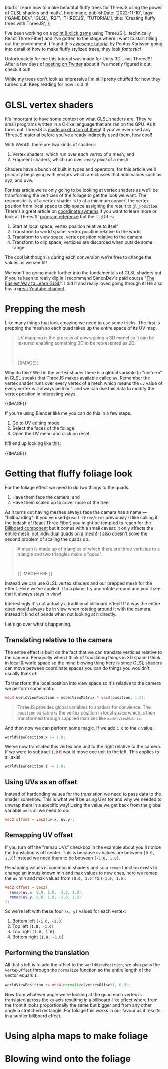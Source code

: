 
  blurb:
    'Learn how to make beautiful fluffy trees for ThreeJS using the power of GLSL shaders and math.',
  heroImage,
  publishDate: '2022-11-10',
  tags: ['GAME DEV', 'GLSL', 'R3F', 'THREEJS', 'TUTORIAL'],
  title: 'Creating fluffy trees with ThreeJS',
};

I've been working on a [point & click game](https://twitter.com/itsdouges/status/1583776108943904769?s=20&t=u20fJ2AtyC5wih8fVl20Yg) using ThreeJS (...technically React Three Fiber) and I've gotten to the stage where I want to start filling out the environment.
I found this [awesome tutorial](https://www.youtube.com/watch?v=iASMFba7GeI) by Pontus Karlsson going into detail of how to make fluffy stylized trees,
they look _fantastic_!

Unfortunately for me this tutorial was made for Unity 3D...
not ThreeJS!
After a few days of [posting on Twitter](https://twitter.com/itsdouges/status/1587314407520235520) about it I've mostly figured it out,
check it out!

<Complete />

While my trees don't look as impressive I'm still pretty chuffed for how they turned out.
Keep reading for how I did it!

# GLSL vertex shaders

It's important to have some context on what GLSL shaders are.
They're small programs written in a C-like language that are ran on the GPU.
As it turns out ThreeJS is [made up of a ton of them](https://github.com/mrdoob/three.js/tree/da820c4dabc364c221571555c6f0b7034710b5d7/src/renderers/shaders)!
If you've ever used any ThreeJS material before you've already indirectly used them,
how cool!

With WebGL there are two kinds of shaders:

1. Vertex shaders, which run over _each vertex_ of a mesh; and
2. Fragment shaders, which run over _every pixel_ of a mesh

Shaders have a bunch of built in types and operators,
for this article we'll primarily be playing with vectors which are classes that hold values such as xyz,
and uvw.

For this article we're only going to be looking at vertex shaders as we'll be transforming the verticies of the foliage to get the look we want.
The responsibility of a vertex shader is to at a minimum convert the vertex position from local space to clip space assigning the result to `gl_Position`.
There's a great article on [coordinate systems](https://learnopengl.com/Getting-started/Coordinate-Systems) if you want to learn more or look at ThreeJS' [program reference](https://threejs.org/docs/index.html?q=program#api/en/renderers/webgl/WebGLProgram) but the TL;DR is:

1. Start at local space, vertex position relative to itself
1. Transform to world space, vertex position relative to the world
1. Transform to view space, vertex position relative to the camera
1. Transform to clip space, verticies are discarded when outside some range

The cool bit though is during each conversion we're free to change the values as we see fit!

We won't be going much further into the fundamentals of GLSL shaders but if you're keen to really dig in I recommend SimonDev's paid course "[The Easiest Way to Learn GLSL](https://simondev.teachable.com/p/glsl-shaders-from-scratch?coupon_code=EARLYBIRD2022)".
I did it and really loved going through it!
He also has a [great Youtube channel](https://www.youtube.com/channel/UCEwhtpXrg5MmwlH04ANpL8A).

# Prepping the mesh

Like many things that look amazing we need to use some tricks.
The first is prepping the mesh so each quad takes up the entire space of its UV map.

> UV mapping is the process of unwrapping a 3D model so it can be textured enabling something 3D to be represented as 2D.
>
> <br />
>
> {{IMAGE}}

Why do this?
Well in the vertex shader there is a global variable (a "uniform" in GLSL speak) that ThreeJS makes available called `uv`.
Remember the vertex shader runs over every vertex of a mesh which means the `uv` value of every vertex will always be `0` or `1` and we can use this data to modify the vertex position in interesting ways.

{{IMAGE}}

If you're using Blender like me you can do this in a few steps:

1. Go to UV editing mode
1. Select the faces of the foliage
1. Open the UV menu and click on reset

It'll end up looking like this:

{{IMAGE}}

# Getting that fluffy foliage look

For the foliage effect we need to do two things to the quads:

1. Have them face the camera; and
1. Have them scaled up to cover more of the tree

As it turns out having meshes always face the camera has a name —
"billboarding"!
If you've used `@react-three/drei` previously (I like calling it the lodash of React Three Fiber) you might be tempted to reach for the [Billboard component](https://github.com/pmndrs/drei#billboard) but it comes with a small caveat: it only affects the entire mesh,
not individual quads on a mesh!
It also doesn't solve the second problem of scaling the quads up.

> A mesh is made up of triangles of which there are three verticies to a triangle and two triangles make a "quad".
>
> <br />
>
> {{ IMAGEHERE }}

Instead we can use GLSL vertex shaders and our prepped mesh for the effect.
Here we've applied it to a plane,
try and rotate around and you'll see that it always stays in view!

<Billboard />

Interestingly it's not actually a traditional billboard effect!
If it was the entire quad would always be in view when rotating around it with the camera,
instead it kind of bends when not looking at it directly.

Let's go over what's happening.

## Translating relative to the camera

The entire effect is built on the fact that we can translate verticies relative to the camera.
Personally when I think of translating things in 3D space I think in local & world space so the mind blowing thing here is since GLSL shaders can move between coordinate spaces you can do things you wouldn't usually think of!

To transform the local position into view space so it's relative to the camera we perform some math:

```glsl
vec4 worldViewPosition = modelViewMatrix * vec4(position, 1.0);
```

> ThreeJS provides global variables to shaders for convience. The `position` variable is the vertex position in local space which is then transformed through supplied matrixes like `modelViewMatrix`.

And then now we can perform some magic.
If we add `1.0` to the `x` value:

```glsl
worldViewPosition.x += 1.0;
```

We've now translated this vertex one unit to the right relative to the camera.
If we were to subtract `1.0` it would move one unit to the left.
This applies to all axis!

```glsl
worldViewPosition.z -= 1.0;
```

## Using UVs as an offset

Instead of hardcoding values for the translation we need to pass data to the shader somehow.
This is what we'll be using UVs for and why we needed to unwrap them in a specific way!
Using the value we get back from the global variable `uv` is all we need to do:

```glsl
vec2 offset = vec2(uv.x, uv.y);
```

## Remapping UV offset

If you turn off the "remap UVs" checkbox in the example about you'll notice the translation is off center.
This is because `uv` values are between `[0.0, 1.0]`!
Instead we need them to be between `[-1.0, 1.0]`.

Remapping values is common in shaders and so a `remap` function exists to change an inputs known min and max values to new ones,
here we remap the `uv` min and max values from `[0.0, 1.0]` to `[-1.0, 1.0]`:

```glsl
vec2 offset = vec2(
  remap(uv.x, 0.0, 1.0, -1.0, 1.0),
  remap(uv.y, 0.0, 1.0, -1.0, 1.0)
);
```

So we're left with these four `[x, y]` values for each vertex:

1. Bottom left `[-1.0, -1.0]`
1. Top left `[1.0, -1.0]`
1. Top right `[1.0, 1.0]`
1. Bottom right `[1.0, -1.0]`

## Performing the translation

All that's left is to add the offset to the `worldViewPosition`,
we also pass the `vertexOffset` through the `normalize` function so the entire length of the vector equals `1`.

```glsl
worldViewPosition += vec4(normalize(vertexOffset), 0.0);
```

Now from whatever angle we're looking at the quad each vertex is translated across the `xy` axis resulting in a billboard-like effect where from the front it looks proportionally the same but bigger and from any other angle a stretched rectangle.
For foliage this works in our favour as it results in a subtler billboard effect.

<NoAlphaTree />

# Using alpha maps to make foliage

# Blowing wind onto the foliage
